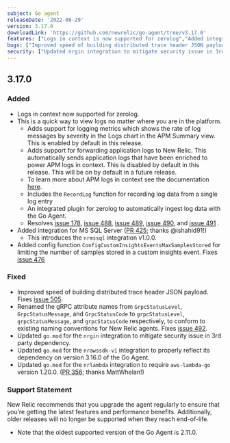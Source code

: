 ```yaml
---
subject: Go agent
releaseDate: '2022-06-29'
version: 3.17.0
downloadLink: 'https://github.com/newrelic/go-agent/tree/v3.17.0'
features: ["Logs in context is now supported for zerolog","Added integration for MS SQL Server","Added config function ConfigCustomInsightsEventsMaxSamplesStored for limiting the number of samples stored in a custom insight event"]
bugs: ["Improved speed of building distributed trace header JSON payload","Renamed gRPC attributes to conform to existing naming conventions"]
security: ["Updated nrgin integration to mitigate security issue in 3rd party dependency"]
---
```


## 3.17.0

### Added

* Logs in context now supported for zerolog.
* This is a quick way to view logs no matter where you are in the platform.
  * Adds support for logging metrics which shows the rate of log messages by severity in the Logs chart in the APM Summary view. This is enabled by default in this release.
  * Adds support for forwarding application logs to New Relic. This automatically sends application logs that have been enriched to power APM logs in context. This is disabled by default in this release. This will be on by default in a future release.
  * To learn more about APM logs in context see the documentation [here](https://docs.newrelic.com/docs/logs/logs-context/logs-in-context).
  * Includes the `RecordLog` function for recording log data from a single log entry
  * An integrated plugin for zerolog to automatically ingest log data with the Go Agent.
  * Resolves [issue 178](https://github.com/newrelic/go-agent/issues/178), [issue 488](https://github.com/newrelic/go-agent/issues/488), [issue 489](https://github.com/newrelic/go-agent/issues/489), [issue 490](https://github.com/newrelic/go-agent/issues/490), and [issue 491](https://github.com/newrelic/go-agent/issues/491) .
* Added integration for MS SQL Server ([PR 425](https://github.com/newrelic/go-agent/pull/425); thanks @ishahid91!)
  * This introduces the `nrmssql` integration v1.0.0.
* Added config function `ConfigCustomInsightsEventsMaxSamplesStored` for limiting the number of samples stored in a custom insights event. Fixes [issue 476](https://github.com/newrelic/go-agent/issues/476)

### Fixed

* Improved speed of building distributed trace header JSON payload. Fixes [issue 505](https://github.com/newrelic/go-agent/issues/505).
* Renamed the gRPC attribute names from  `GrpcStatusLevel`, `GrpcStatusMessage`, and `GrpcStatusCode` to `grpcStatusLevel`, `grpcStatusMessage`, and `grpcStatusCode` respectively, to conform to existing naming conventions for New Relic agents. Fixes [issue 492](https://github.com/newrelic/go-agent/issues/492).
* Updated `go.mod` for the `nrgin` integration to mitigate security issue in 3rd party dependency.
* Updated `go.mod` for the `nrawssdk-v1` integration to properly reflect its dependency on version 3.16.0 of the Go Agent.
* Updated `go.mod` for the `nrlambda` integration to require `aws-lambda-go` version 1.20.0. ([PR 356](https://github.com/newrelic/go-agent/pull/356); thanks MattWhelan!)

### Support Statement

New Relic recommends that you upgrade the agent regularly to ensure that you’re getting the latest features and performance benefits. Additionally, older releases will no longer be supported when they reach end-of-life.

* Note that the oldest supported version of the Go Agent is 2.11.0.
